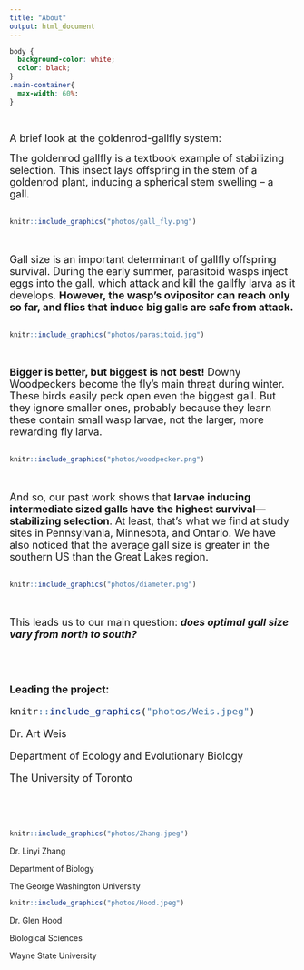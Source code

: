 ```yaml
---
title: "About"
output: html_document
---
```

```css
body {
  background-color: white;
  color: black;
}
.main-container{
  max-width: 60%: 
}
```
<br>

<font size= "4"> A brief look at the goldenrod-gallfly system:

The goldenrod gallfly is a textbook example of stabilizing selection. This insect lays offspring in the stem of a goldenrod plant, inducing a spherical stem swelling – a gall. </font>
<br>
<br>
```r
knitr::include_graphics("photos/gall_fly.png")
```
<br>
<br>
<font size= "4">Gall size is an important determinant of gallfly offspring survival. During the early summer, parasitoid wasps inject eggs into the gall, which attack and kill the gallfly larva as it develops. **However, the wasp’s ovipositor can reach only so far, and flies that induce big galls are safe from attack.**</font>
<br>
<br>
```r
knitr::include_graphics("photos/parasitoid.jpg")
```
<br>
<br>
<font size= "4">**Bigger is better, but biggest is not best!** Downy Woodpeckers become the fly’s main threat during winter. These birds easily peck open even the biggest gall. But they ignore smaller ones, probably because they learn these contain small wasp larvae, not the larger, more rewarding fly larva.  </font> 
<br>
<br>
```r
knitr::include_graphics("photos/woodpecker.png")
```
<br>
<br>
<font size= "4">And so, our past work shows that **larvae inducing intermediate sized galls have the highest survival—stabilizing selection**. At least, that’s what we find at study sites in Pennsylvania, Minnesota, and Ontario. We have also noticed that the average gall size is greater in the southern US than the Great Lakes region.</font>
<br>
<br>
```r
knitr::include_graphics("photos/diameter.png")
```
<br>
<br>
<font size= "4">This leads us to our main question: ***does optimal gall size vary from north to south?*** </font>

<br>

<br>

<font size= "4">**Leading the project:**

```r
knitr::include_graphics("photos/Weis.jpeg")
```

Dr. Art Weis

Department of Ecology and Evolutionary Biology

The University of Toronto

</font>

<br>

<br>

```r
knitr::include_graphics("photos/Zhang.jpeg")
```

Dr. Linyi Zhang

Department of Biology

The George Washington University



```r
knitr::include_graphics("photos/Hood.jpeg")
```

Dr. Glen Hood

Biological Sciences

Wayne State University

</font>

<br>

<br>



